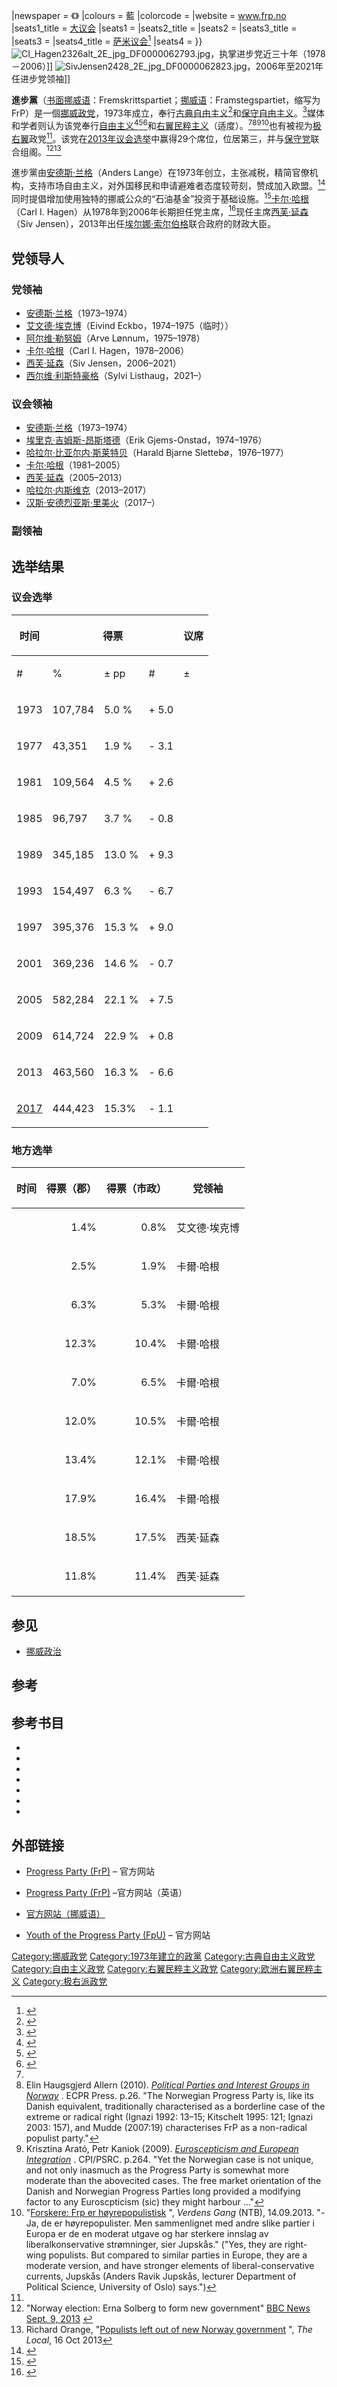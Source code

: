 {{Infobox political party
|country       = 挪威
|name          = 进步党
|name_native   = Fremskrittspartiet
|logo          = Fremskrittspartiet logo.svg
|leader        = [[西尔维·利斯特豪格|西尔维·利斯特豪格]]（Sylvi Listhaug）
|leader1_title = [[议会领袖|议会领袖]]
|leader1_name  = [[汉斯·安德烈亚斯·里美火|汉斯·安德烈亚斯·里美火]]（Hans Andreas Limi）
|foundation    = 1973年4月8日
|headquarters  = {{NOR}}[[奧斯陸|奧斯陸]]<br/>0159{{le|卡尔·约翰大道|Karl Johans gate}}25号
|membership    = {{decrease}} 15,603<ref>{{cite news|title=Hvert fjerde Frp-medlem meldte seg inn på grunn av Sylvi Listhaug|url=https://www.frp.no/aktuelt/2020/01/medlemstallene-er-klare|date=Jan 2020|language=no|accessdate=2022-02-04|archive-date=2020-03-25|archive-url=https://web.archive.org/web/20200325191516/https://www.frp.no/aktuelt/2020/01/medlemstallene-er-klare|dead-url=yes}}</ref>
|youth_wing    = {{tsl|no|Fremskrittspartiets Ungdom|进步党青年会}}
|ideology = [[新自由主义|新自由主义]]<ref name="#1">{{cite book|last1=Berg|first1=Linda|last2=Hero|first2=Mikela Lundahl|last3=Johansson|first3=Anna|last4=Laskar|first4=Pia|last5=Martinsson|first5=Lena|last6=Mulinari|first6=Diana|last7=Wasshede|first7=Cathrin|year=2020|url=https://www.google.it/books/edition/Pluralistic_Struggles_in_Gender_Sexualit/QnD-DwAAQBAJ|title=Pluralistic Struggles in Gender, Sexuality and Coloniality: Challenging Swedish Exceptionalism|edition=E-book|location=New York City, New York|publisher=Springer International Publishing|page=214|access-date=17 September 2021|via=Google Books|quote=... of the populist right-wing libertarian party Framskrittspartiet (The Progress Party).}}</ref><ref name="#2">Herbert Kitschelt (1997). ''[https://books.google.com/books?id=AZiD0rsmqO4C&lpg=PP1&hl=no&pg=PA154#v=onepage&q&f=false The Radical Right in Western Europe: A Comparative Analysis] {{Wayback|url=https://books.google.com/books?id=AZiD0rsmqO4C&lpg=PP1&hl=no&pg=PA154#v=onepage&q&f=false |date=20190823021652 }}''. University of Michigan Press. pp. 154-155.</ref><ref name="Rydgren2013">Jens Rydgren (2013). ''[https://books.google.com/books?id=RuA0U5V23j8C&lpg=PP1&hl=no&pg=PA108#v=onepage&q&f=false Class Politics and the Radical Right] {{Wayback|url=https://books.google.com/books?id=RuA0U5V23j8C&lpg=PP1&hl=no&pg=PA108#v=onepage&q&f=false |date=20200614200838 }}''. Routledge. p. 108.</ref><br />[[保守自由主义|保守自由主义]]<ref name=ciac>{{cite web|url=http://www.nsd.uib.no/european_election_database/country/norway/parties.html|title=Norway – Political parties|publisher=Norwegian Social Science Data Services|accessdate=2010-03-22|archive-date=2013-01-05|archive-url=https://web.archive.org/web/20130105133345/http://www.nsd.uib.no/european_election_database/country/norway/parties.html|dead-url=yes}}</ref><ref name="Nordsieck">{{cite web|author=Wolfram Nordsieck|title=Parties and Elections in Europe: Norway|url=http://www.parties-and-elections.eu/norway.html|publisher=Parties and Elections in Europe|website=www.parties-and-elections.eu|date=2013|accessdate=2017-11-22|archive-date=2018-10-23|archive-url=https://web.archive.org/web/20181023104453/http://www.parties-and-elections.eu/norway.html|dead-url=no}}</ref><br />[[經濟自由主義|經濟自由主義]]<ref name="#2"/><ref name="Rydgren2013">Jens Rydgren (2013). ''[https://books.google.com/books?id=RuA0U5V23j8C&lpg=PP1&hl=no&pg=PA108#v=onepage&q&f=false Class Politics and the Radical Right]''. Routledge. p. 108.</ref>{{Sfn|Widfeldt|2014|p=94-95}}<br />[[民族保守主義|民族保守主義]]<ref>{{Cite book|publisher=Palgrave Macmillan|first=Andrew|last=Heywood|year=2017|title=Political Ideologies: An Introduction|page=93}}</ref><br />[[右翼民粹主義|右翼民粹主義]]<ref name="Nordsieck"/><br />[[右翼自由意志主义|右翼自由意志主义]]<ref name="#1"/>
|position      = [[右翼|右翼]]至[[极右翼|极右翼]]<ref name="#3">{{cite web|url=https://www.nytimes.com/2019/08/11/world/europe/norway-mosque-attack-terrorism.html|title=Norway Police Investigate Mosque Attack as Attempted ‘Act of Terrorism’|quote=Yet Ms. Solberg’s attempt to send a message of unity was complicated by her leadership of a governing coalition that includes the '''far-right, anti-immigration Progress Party'''.|work=The New York Times|date=11 August 2019|access-date=2021-12-21|archive-date=2022-02-23|archive-url=https://web.archive.org/web/20220223145336/https://www.nytimes.com/2019/08/11/world/europe/norway-mosque-attack-terrorism.html|dead-url=no}}<br />{{cite web|url=https://www.politico.eu/article/erna-solberg-christians-crisis-of-faith-threatens-norways-government/|title=Christians’ crisis of faith threatens Norwegian government|quote=Inge Takle Mæstad, a Christian Democrat member of the city council in Stavanger, backs a switch to a Labor-led government, which he said would shift Norway's political axis to the center by removing the '''far-right Progress Party''' from government.|work=POLITICO.eu|date=31 October 2018|access-date=2021-12-21|archive-date=2021-12-21|archive-url=https://web.archive.org/web/20211221150151/https://www.politico.eu/article/erna-solberg-christians-crisis-of-faith-threatens-norways-government/|dead-url=no}}<br />{{cite web |title=Innvandring |url=https://www.frp.no/tema/innvandring |website=FrP |language=nb-NO |access-date=2021-12-21 |archive-date=2020-11-01 |archive-url=https://web.archive.org/web/20201101001956/https://www.frp.no/tema/innvandring |dead-url=no }}<br />{{cite news |last1=Ulserød |first1=Torstein |last2=Civita |first2=jurist i |title=Sp har strengere innvandringspolitikk enn Frp {{!}} Torstein Ulserød |url=https://www.aftenposten.no/meninger/kronikk/i/XQW9x/sp-har-strengere-innvandringspolitikk-enn-frp-torstein-ulseroed |work=Aftenposten |language=nb-NO |accessdate=2021-12-21 |archive-date=2021-12-21 |archive-url=https://web.archive.org/web/20211221150142/https://www.aftenposten.no/meninger/kronikk/i/XQW9x/sp-har-strengere-innvandringspolitikk-enn-frp-torstein-ulseroed |dead-url=no }}</ref>
|newspaper     = 《{{tsl|en|Fremskritt|进步报}}》
|colours       = 藍
|colorcode     = {{Party meta/color/進步黨 (挪威)}}
|website       = [http://www.frp.no/ www.frp.no]
|seats1_title  = [[挪威议会|大议会]]
|seats1        = {{Infobox political party/seats|21|169|hex={{Party meta/color/進步黨 (挪威)}}}}
|seats2_title  = {{tsl|no|fylkesting|郡议会}}
|seats2        = {{Infobox political party/seats|83|728|hex={{Party meta/color/進步黨 (挪威)}}}}
|seats3_title  = {{tsl|no|Kommunestyre|市政委员会}}
|seats3        = {{Infobox political party/seats|889|10781|hex={{Party meta/color/進步黨 (挪威)}}}}
|seats4_title  = [[挪威萨米议会|萨米议会]]<ref>{{cite web |url=http://www.valgresultat.no/bz5.html |title=存档副本 |accessdate=2014-02-23 |archive-date=2014-03-17 |archive-url=https://web.archive.org/web/20140317021549/http://www.valgresultat.no/bz5.html |dead-url=no }}</ref>
|seats4        = {{Infobox political party/seats|1|39|hex={{Party meta/color/進步黨 (挪威)}}}}
}}
[[File:CI_Hagen2326alt_2E_jpg_DF0000062793.jpg|thumb]]，执掌进步党近三十年（1978－2006）]]
[[File:SivJensen2428_2E_jpg_DF0000062823.jpg|thumb]]，2006年至2021年任进步党领袖]]

'''進步黨'''（[[书面挪威语|书面挪威语]]：Fremskrittspartiet；[[挪威语|挪威语]]：Framstegspartiet，缩写为FrP）是一個[[挪威政党列表|挪威政党]]，1973年成立，奉行[[古典自由主义|古典自由主义]]<ref name=BriefIntroduction>{{cite web|url=http://www.frp.no/filestore/Introduction_To_The_Progress_Party.pdf|title=Ideology and Principles of the Progress Party|publisher=FrP.no|accessdate=2009-11-11|deadurl=yes|archiveurl=https://web.archive.org/web/20110716202346/http://www.frp.no/filestore/Introduction_To_The_Progress_Party.pdf|archivedate=2011-07-16 }}</ref>和[[保守自由主义|保守自由主义]]。<ref name=klass>{{Cite news|url=http://www.klassekampen.no/kontakt_oss/54853/article/item/null|title=Sier nei til Kjærsgaard|work=[[Klassekampen|Klassekampen]]|first=Hans Petter|last=Sjøli|authorlink=Hans Petter Sjøli|date=2008-09-25|accessdate=2009-11-16|language=no |deadurl=yes|archiveurl=https://web.archive.org/web/20110717135641/http://www.klassekampen.no/kontakt_oss/54853/article/item/null|archivedate=2011-07-17 }}</ref>媒体和学者则认为该党奉行[[自由主义|自由主义]]<ref name="Osterud2013">{{cite book|author=Oyvind Osterud|title=Norway in Transition: Transforming a Stable Democracy|url=http://books.google.com/books?id=pc2MAQAAQBAJ&pg=PA114|date=2013-10-18|publisher=Routledge|isbn=978-1-317-97037-8|pages=114–|access-date=2014-10-04|archive-date=2021-04-14|archive-url=https://web.archive.org/web/20210414174526/https://books.google.com/books?id=pc2MAQAAQBAJ&pg=PA114|dead-url=no}}</ref><ref>{{cite book|author=Alan Siaroff|title=Comparative European Party Systems: An Analysis of Parliamentary Elections Since 1945|url=http://books.google.no/books?id=qpf8-q0etuIC&pg=PA344|year=2000|publisher=Routledge|isbn=9781135580247|page=344|access-date=2014-10-04|archive-date=2014-10-06|archive-url=https://web.archive.org/web/20141006114839/http://books.google.no/books?id=qpf8-q0etuIC&pg=PA344|dead-url=no}}</ref><ref name="BackesMoreau">{{cite book|author=Uwe Backes, Patrick Moreau|title=The Extreme Right in Europe: Current Trends and Perspectives|url=http://books.google.no/books?id=uMkEZnJQHksC&pg=PA37|year=2011|publisher=Vandenhoeck & Ruprecht|isbn=9783647369228|page=37|access-date=2014-10-04|archive-date=2014-10-06|archive-url=https://web.archive.org/web/20141006081559/http://books.google.no/books?id=uMkEZnJQHksC&pg=PA37|dead-url=no}}</ref>和[[右翼民粹主义|右翼民粹主义]]（适度）。<ref name="BackesMoreau"/><ref>Elin Haugsgjerd Allern (2010). ''[http://books.google.no/books?id=SZdHAQAAQBAJ&pg=PA26 Political Parties and Interest Groups in Norway] {{Wayback|url=http://books.google.no/books?id=SZdHAQAAQBAJ&pg=PA26 |date=20141006095911 }}''. ECPR Press. p.26. "The Norwegian Progress Party is, like its Danish equivalent, traditionally characterised as a borderline case of the extreme or radical right (Ignazi 1992: 13–15; Kitschelt 1995: 121; Ignazi 2003: 157), and Mudde (2007:19) characterises FrP as a non-radical populist party."</ref><ref>Krisztina Arató, Petr Kaniok (2009). ''[http://books.google.no/books?id=0mGBy6HeVIEC&lpg=PP1&hl=no&pg=PA264#v=onepage&q&f=false Euroscepticism and European Integration] {{Wayback|url=http://books.google.no/books?id=0mGBy6HeVIEC&lpg=PP1&hl=no&pg=PA264#v=onepage&q&f=false |date=20200614200922 }}''. CPI/PSRC. p.264. "Yet the Norwegian case is not unique, and not only inasmuch as the Progress Party is somewhat more moderate than the abovecited cases. The free market orientation of the Danish and Norwegian Progress Parties long provided a modifying factor to any Euroscpticism (sic) they might harbour ..."</ref><ref>"[http://www.vg.no/nyheter/innenriks/forskere-frp-er-hoeyrepopulistisk/a/10126475/ Forskere: Frp er høyrepopulistisk] {{Wayback|url=http://www.vg.no/nyheter/innenriks/forskere-frp-er-hoeyrepopulistisk/a/10126475/ |date=20170920191037 }}", ''Verdens Gang'' (NTB), 14.09.2013. "- Ja, de er høyrepopulister. Men sammenlignet med andre slike partier i Europa er de en moderat utgave og har sterkere innslag av liberalkonservative strømninger, sier Jupskås." ("Yes, they are right-wing populists. But compared to similar parties in Europe, they are a moderate version, and have stronger elements of liberal-conservative currents, Jupskås (Anders Ravik Jupskås, lecturer Department of Political Science, University of Oslo) says.")</ref>也有被视为[[极右翼|极右翼]]政党<ref name="#3"/>。该党在[[2013年挪威议会选举|2013年议会选举]]中赢得29个席位，位居第三，并与[[挪威保守党|保守党]]联合组阁。<ref name="BBC2013">"Norway election: Erna Solberg to form new government" [http://www.bbc.co.uk/news/world-europe-24014551 BBC News Sept. 9, 2013] {{Wayback|url=http://www.bbc.co.uk/news/world-europe-24014551 |date=20171023154253 }}</ref><ref name="TheLocal2013">Richard Orange, "[http://www.thelocal.no/20131016/populists-left-out-of-new-norway-gov Populists left out of new Norway government] {{Wayback|url=http://www.thelocal.no/20131016/populists-left-out-of-new-norway-gov |date=20160513032532 }}", ''The Local'', 16 Oct 2013</ref>

進步黨由[[安德斯·兰格|安德斯·兰格]]（Anders Lange）在1973年创立，主张减税，精简官僚机构，支持市场自由主义，对外国移民和申请避难者态度较苛刻，赞成加入欧盟。<ref name=ndla>{{cite web|url=http://ndla.no/nb/node/11473|work=Nasjonal Digital Læringsarena|title=Hva står de politiske partiene for?|trans_title=What do the political parties stand for?|language=no|first1=Jan-Arve|last1=Overland|first2=Ragnhild|last2=Tønnessen|accessdate=2010-08-27|archive-date=2016-09-17|archive-url=https://web.archive.org/web/20160917212113/http://ndla.no/nb/node/11473|dead-url=no}}</ref>同时提倡增加使用独特的挪威公众的“石油基金”投资于基础设施。<ref name=frpo>{{cite web|url=http://www.frp.no/no/Vi_mener/Andre_temaer/Okonomisk_politikk/|work=Frp.no|title=Økonomisk politikk|trans_title=Economic policy|language=no|accessdate=2010-11-12|deadurl=yes|archiveurl=https://web.archive.org/web/20110929011506/http://www.frp.no/no/Vi_mener/Andre_temaer/Okonomisk_politikk/|archivedate=2011年9月29日}}</ref>[[卡尔·哈根|卡尔·哈根]]（Carl I. Hagen）从1978年到2006年长期担任党主席，<ref name=snlcih>{{cite encyclopedia|url=http://www.snl.no/.nbl_biografi/Carl_I_Hagen/utdypning|title=Carl I Hagen|encyclopedia=[[Norsk_biografisk_leksikon|Norsk biografisk leksikon]]|publisher=Kunnskapsforlaget|first=Gudleiv|last=Forr|authorlink=Gudleiv Forr|editor=Helle, Knut|accessdate=2010-08-27|language=no|location=Oslo|editor-link=Knut Helle|archive-date=2012-09-30|archive-url=https://web.archive.org/web/20120930123157/http://snl.no/.nbl_biografi/Carl_I_Hagen/utdypning|dead-url=no}}</ref>现任主席[[西芙·延森|西芙·延森]]（Siv Jensen），2013年出任[[埃尔娜·索尔伯格|埃尔娜·索尔伯格]]联合政府的财政大臣。

== 党领导人 ==

===党领袖===
* [[安德斯·兰格|安德斯·兰格]]（1973–1974）
* [[艾文德·埃克博|艾文德·埃克博]]（Eivind Eckbo，1974–1975（临时））
* [[阿尔维·勒努姆|阿尔维·勒努姆]]（Arve Lønnum，1975–1978）
* [[卡尔·哈根|卡尔·哈根]]（Carl I. Hagen，1978–2006）
* [[西芙·延森|西芙·延森]]（Siv Jensen，2006–2021）
* [[西尔维·利斯特豪格|西尔维·利斯特豪格]]（Sylvi Listhaug，2021–）

===议会领袖===
* [[安德斯·兰格|安德斯·兰格]]（1973–1974）
* [[埃里克·吉姆斯-昂斯塔德|埃里克·吉姆斯-昂斯塔德]]（Erik Gjems-Onstad，1974–1976）
* [[哈拉尔·比亚尔内·斯莱特贝|哈拉尔·比亚尔内·斯莱特贝]]（Harald Bjarne Slettebø，1976–1977）
* [[卡尔·哈根|卡尔·哈根]]（1981–2005）
* [[西芙·延森|西芙·延森]]（2005–2013）
* [[哈拉尔·内斯维克|哈拉尔·内斯维克]]（2013–2017）
* [[汉斯·安德烈亚斯·里美火|汉斯·安德烈亚斯·里美火]]（2017–）

===副领袖===
{{columns
|width=230px
|col1 = '''First deputy leaders'''
* [[Bjørn_Erling_Ytterhorn|Bjørn Erling Ytterhorn]] (1978–1982)
* [[Eivind_Eckbo|Eivind Eckbo]] (1982–1984)
* [[Helge_N._Albrektsen|Helge N. Albrektsen]] (1984–1985)
* [[Anne_Beth_Moslet|Anne Beth Moslet]] (1985–1987)
* [[Pål_Atle_Skjervengen|Pål Atle Skjervengen]] (1987–1991)
* [[Tor_Mikkel_Wara|Tor Mikkel Wara]] (1991–1993)
* [[Ellen_Wibe|Ellen Wibe]] (1993–1994)
* [[Lodve_Solholm|Lodve Solholm]] (1994–1999)
* [[Siv_Jensen|Siv Jensen]] (1999–2006)
* [[Per_Sandberg|Per Sandberg]] (2006–)
|col2 = '''Second deputy leaders'''
* [[Eivind_Eckbo|Eivind Eckbo]] (1978–1980)
* [[Hugo_Munthe-Kaas|Hugo Munthe-Kaas]] (1980–1982)
* [[Tore_Haaland|Tore Haaland]] (1982–1985)
* [[Hroar_Hansen|Hroar Hansen]] (1985–1991)
* [[Jan_Simonsen|Jan Simonsen]] (1991–1993)
* [[Hans_J._Røsjorde|Hans J. Røsjorde]] (1993–1995)
* [[Vidar_Kleppe|Vidar Kleppe]] (1995–1999)
* [[Terje_Søviknes|Terje Søviknes]] (1999–2001)
* [[John_Alvheim|John Alvheim]] (2001–2005)
* [[Per_Arne_Olsen|Per Arne Olsen]] (2005–2013)
* [[Ketil_Solvik-Olsen|Ketil Solvik-Olsen]] (2013-2019)
* [[Terje_Søviknes|Terje Søviknes]] (2019–)
}}

==选举结果==

===议会选举===
{{multiple image
   | width     = 230
   | footer    = 进步党在[[2009年挪威议会选举|2009年的选举结果]]，全国各郡的得票（左）和席位（右）。
   | image1    = Norwegian parliamentary election 2009 map Frp votes.svg
   | image2    = Norwegian parliamentary election 2009 map Frp reps.svg
  }}
{| class="wikitable"
|-
! rowspan="2"| 时间
! colspan="3"| 得票
! colspan="2"| 议席
! rowspan="2"| 位置
! rowspan="2"| 排名
|-
! #
! %
! ± pp
! #
! ±
|-
! 1973
| 107,784
| 5.0 %
| + 5.0
| {{Infobox political party/seats|4|155|#0047E0}}
| {{increase}} 4
| style="background-color:#FFCCCC"| 反对党
| align="center"| 第6
|-
! 1977
| 43,351
| 1.9 %
| - 3.1
| {{Infobox political party/seats|0|155|#0047E0}}
| {{decrease}} 4
| style="background-color:#DDDDDD"| 
| align="center"| 第7
|-
! 1981
| 109,564
| 4.5 %
| + 2.6
| {{Infobox political party/seats|4|155|#0047E0}}
| {{increase}} 4
| style="background-color:#FFCCCC"| 反对党
| align="center"| 第5
|-
! 1985
| 96,797
| 3.7 %
| - 0.8
| {{Infobox political party/seats|2|157|#0047E0}}
| {{decrease}} 2
| style="background-color:#FFCCCC"| 反对党
| align="center"| 第6
|-
! 1989
| 345,185
| 13.0 %
| + 9.3
| {{Infobox political party/seats|22|165|#0047E0}}
| {{increase}} 20
| style="background-color:#FFCCCC"| 反对党
| align="center"| 第3
|-
! 1993
| 154,497
| 6.3 %
| - 6.7
| {{Infobox political party/seats|10|165|#0047E0}}
| {{decrease}} 12
| style="background-color:#FFCCCC"| 反对党
| align="center"| 第6
|-
! 1997
| 395,376
| 15.3 %
| + 9.0
| {{Infobox political party/seats|25|165|#0047E0}}
| {{increase}} 15
| style="background-color:#FFCCCC"| 反对党
| align="center"| 第2
|-
! 2001
| 369,236
| 14.6 %
| - 0.7
| {{Infobox political party/seats|26|165|#0047E0}}
| {{increase}} 1
| style="background-color:#FFCCCC"| 反对党
| align="center"| 第3
|-
! 2005
| 582,284
| 22.1 %
| + 7.5
| {{Infobox political party/seats|38|169|#0047E0}}
| {{increase}} 12
| style="background-color:#FFCCCC"| 反对党
| align="center"| 第2
|-
! 2009
| 614,724
| 22.9 %
| + 0.8
| {{Infobox political party/seats|41|169|#0047E0}}
| {{increase}} 3
| style="background-color:#FFCCCC"| 反对党
| align="center"| 第2
|-
! 2013
| 463,560
| 16.3 %
| - 6.6
| {{Infobox political party/seats|29|169|#0047E0}}
| {{decrease}} 12
| style="background-color:#CCFFCC"| 执政党
| align="center"| 第3
|-
! [[2017年挪威國會選舉|2017]]
| 444,423
| 15.3%
| - 1.1
| {{Composition bar|27|169|#0047E0}}
| {{decrease}} 2
| style="background:#cfc;"| 執政黨
| style="text-align:center;"| 第3
|}

===地方选举===
{| class="wikitable"
! 时间
! 得票（郡）
! 得票（市政）
! 党领袖
|-
! {{tsl|en|1975 Norwegian local elections|1975年挪威地方選舉|1975}}
|align=right | 1.4% {{increase}}
|align=right | 0.8% {{increase}}
|艾文德·埃克博
|-
! {{tsl|en|1979 Norwegian local elections|1979年挪威地方選舉|1979}}
|align=right | 2.5% {{increase}}
|align=right | 1.9% {{increase}}
|卡爾·哈根
|-
! {{tsl|en|1983 Norwegian local elections|1983年挪威地方選舉|1983}}
|align=right | 6.3% {{increase}}
|align=right | 5.3% {{increase}}
|卡爾·哈根
|-
! {{tsl|en|1987 Norwegian local elections|1987年挪威地方選舉|1987}}
|align=right | 12.3% {{increase}}
|align=right | 10.4% {{increase}}
|卡爾·哈根
|-
! {{tsl|en|1991 Norwegian local elections|1991年挪威地方選舉|1991}}
|align=right | 7.0% {{decrease}}
|align=right | 6.5% {{decrease}}
|卡爾·哈根
|-
! {{tsl|en|1995 Norwegian local elections|1995年挪威地方選舉|1995}}
|align=right | 12.0% {{increase}}
|align=right | 10.5% {{increase}}
|卡爾·哈根
|-
! {{tsl|en|1999 Norwegian local elections|1999年挪威地方選舉|1999}}
|align=right | 13.4% {{increase}}
|align=right | 12.1% {{increase}}
|卡爾·哈根
|-
! {{tsl|en|2003 Norwegian local elections|2003年挪威地方選舉|2003}}
|align=right | 17.9% {{increase}}
|align=right | 16.4% {{increase}}
|卡爾·哈根
|-
! {{tsl|en|2007 Norwegian local elections|2007年挪威地方選舉|2007}}
|align=right | 18.5% {{increase}}
|align=right | 17.5% {{increase}}
|西芙·延森
|-
! {{tsl|en|2011 Norwegian local elections|2011年挪威地方選舉|2011}}
|align=right | 11.8% {{decrease}}
|align=right | 11.4% {{decrease}}
|西芙·延森
|}

== 参见 ==
* [[挪威政治|挪威政治]]

== 参考 ==
{{Reflist|3}}

==参考书目==
{{Refbegin}}
* {{Cite book|title=Scandinavian politics today|url=http://books.google.com/books?id=EeMS8B0oOKkC&dq|year=1999|publisher=Manchester University Press|isbn=0-7190-5133-9|first=David|last=Arter|ref=harv|access-date=2014-10-04|archive-date=2017-01-14|archive-url=https://web.archive.org/web/20170114070626/https://books.google.com/books?id=EeMS8B0oOKkC&dq|dead-url=no}}
* {{Cite book|title=Neo-nationalism in Europe and beyond: perspectives from social anthropology|first1=André|last1=Gingrich|first2=Marcus|last2=Banks|url=http://books.google.com/?id=zScJs9HjixQC|year=2006|publisher=Berghahn Books|isbn=1-84545-190-2|ref=harv}}
* {{Cite book|title=Movements of exclusion: radical right-wing populism in the Western world|url=http://books.google.com/?id=JqAfBHrVUGEC&printsec=frontcover#v=onepage&q=&f=false|editor-first=Jens|editor-last=Rydgren|first=Anniken|last=Hagelund|year=2005|publisher=Nova|isbn=1-59454-096-9|ref=harv}}
* {{Cite conference|conference=Högerpopulistiska partier och främlingsfientlig opinion i Europa: Framgång och inflytande|conferenceurl=http://www.pol.gu.se/swepsa/hogerpopulistiska-partier-och-framlingsfientlig-opinion-i-europa--framgang-och-inflytande/|title=En Populistisk Partifamilie?: En Komparativ-Historisk Analyse Av Nordiske Populistpartier|first1=Ann-Cathrine|last1=Jungar|first2=Anders Ravik|last2=Jupskås|year=2010|publisher=[[University_of_Gothenburg|University of Gothenburg]]|type=essay|ref=harv|access-date=2014-10-04|archive-date=2011-10-07|archive-url=https://web.archive.org/web/20111007144657/http://www.pol.gu.se/swepsa/hogerpopulistiska-partier-och-framlingsfientlig-opinion-i-europa--framgang-och-inflytande/|dead-url=yes}}
* {{Cite book|title=Explaining Membership Growth in the Norwegian Progress Party from 1973 to 2008
|id= {{hdl|1956/3080}}|first=Hilmar Langhelle|last=Mjelde|year=2008|degree=Master|publisher=University of Bergen|ref=harv}}
* {{Cite book|title=Høyrepopulismens politiske metamorfose på 1990-tallet. En komparativ studie av tre nordiske partier: Fremskridtspartiet, Dansk Folkeparti og Fremskrittspartiet.|url=http://www.culcom.uio.no/publikasjoner/masteroppgaver/2007/simonsen-tor-espen.html|first=Tor Espen|last=Simonsen|year=2007|degree=Master|publisher=CULCOM|isbn=|ref=harv|type=thesis|language=no|deadurl=yes|archiveurl=https://web.archive.org/web/20110316070206/http://www.culcom.uio.no/publikasjoner/masteroppgaver/2007/simonsen-tor-espen.html|archivedate=2011-03-16}}
* {{Cite book|title=Et liberalistisk parti? Fremskrittspartiets politiske profil fra 1989 til 2005|id={{hdl|1956/2927}}|first=Anna|last=Skjørestad|year=2008|degree=Master|publisher=University of Bergen|ref=harv|type=thesis|language=no}}
{{Refend}}

== 外部链接 ==
{{Commons category|Fremskrittspartiet|Progress Party}}
* {{no icon}} [http://www.frp.no/ Progress Party (FrP)] – 官方网站
* [https://web.archive.org/web/20100822130836/http://www.frp.no/no/Andre_sprak/English/ Progress Party (FrP)] –官方网站（英语）
* {{no icon}} [https://web.archive.org/web/20101203075801/http://www.frp.no/no/Vi_mener/ 官方网站（挪威语）]
* {{no icon}} [http://www.fpu.no/ Youth of the Progress Party (FpU)] {{Wayback|url=http://www.fpu.no/ |date=20210502000939 }} – 官方网站
{{挪威政党}}
[[Category:挪威政党|Category:挪威政党]]
[[Category:1973年建立的政黨|Category:1973年建立的政黨]]
[[Category:古典自由主义政党|Category:古典自由主义政党]]
[[Category:自由主义政党|Category:自由主义政党]]
[[Category:右翼民粹主义政党|Category:右翼民粹主义政党]]
[[Category:欧洲右翼民粹主义|Category:欧洲右翼民粹主义]]
[[Category:极右派政党|Category:极右派政党]]